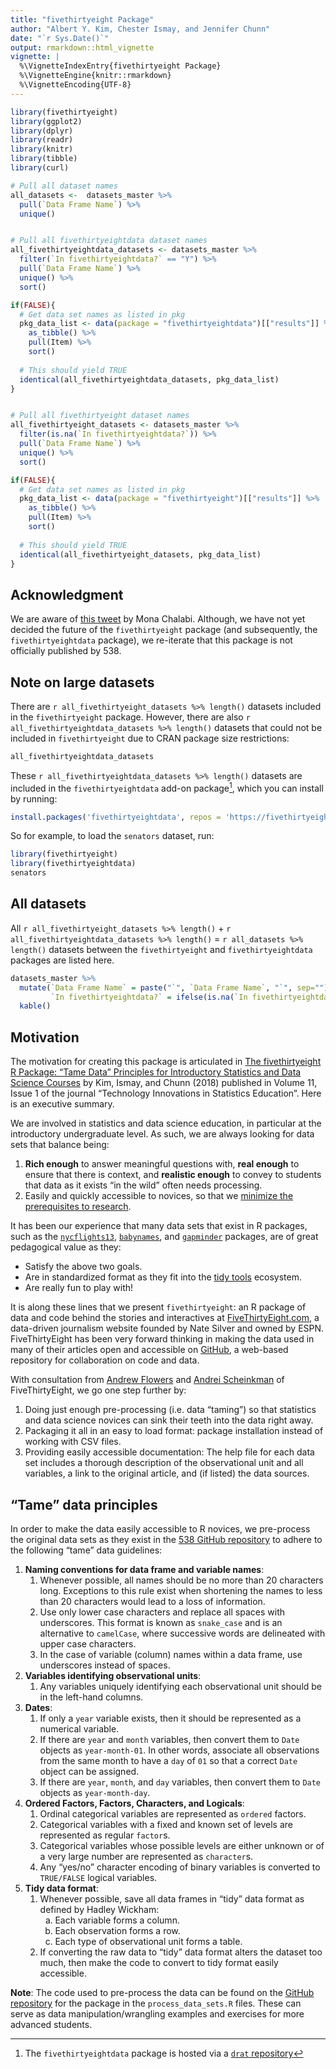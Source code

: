 ```yaml
---
title: "fivethirtyeight Package"
author: "Albert Y. Kim, Chester Ismay, and Jennifer Chunn"
date: "`r Sys.Date()`"
output: rmarkdown::html_vignette
vignette: |
  %\VignetteIndexEntry{fivethirtyeight Package}
  %\VignetteEngine{knitr::rmarkdown}
  %\VignetteEncoding{UTF-8}
---
```


```r
library(fivethirtyeight)
library(ggplot2)
library(dplyr)
library(readr)
library(knitr)
library(tibble)
library(curl)

# Pull all dataset names
all_datasets <-  datasets_master %>% 
  pull(`Data Frame Name`) %>% 
  unique()


# Pull all fivethirtyeightdata dataset names
all_fivethirtyeightdata_datasets <- datasets_master %>% 
  filter(`In fivethirtyeightdata?` == "Y") %>% 
  pull(`Data Frame Name`) %>% 
  unique() %>% 
  sort()

if(FALSE){
  # Get data set names as listed in pkg
  pkg_data_list <- data(package = "fivethirtyeightdata")[["results"]] %>% 
    as_tibble() %>% 
    pull(Item) %>% 
    sort()
  
  # This should yield TRUE
  identical(all_fivethirtyeightdata_datasets, pkg_data_list)
}


# Pull all fivethirtyeight dataset names
all_fivethirtyeight_datasets <- datasets_master %>% 
  filter(is.na(`In fivethirtyeightdata?`)) %>% 
  pull(`Data Frame Name`) %>% 
  unique() %>% 
  sort()

if(FALSE){
  # Get data set names as listed in pkg
  pkg_data_list <- data(package = "fivethirtyeight")[["results"]] %>% 
    as_tibble() %>% 
    pull(Item) %>% 
    sort()
  
  # This should yield TRUE
  identical(all_fivethirtyeight_datasets, pkg_data_list)
}
```


## Acknowledgment

We are aware of [this tweet](https://twitter.com/MonaChalabi/status/1270715883531300866){target="_blank"} by Mona Chalabi. Although, we have not yet decided the future of the `fivethirtyeight` package (and subsequently, the `fivethirtyeightdata` package), we re-iterate that this package is not officially published by 538.


## Note on large datasets

There are `r all_fivethirtyeight_datasets %>% length()` datasets included in the `fivethirtyeight` package. However, there are also `r all_fivethirtyeightdata_datasets %>% length()` datasets that could not be included in `fivethirtyeight` due to CRAN package size restrictions: 

```r
all_fivethirtyeightdata_datasets
```

These `r all_fivethirtyeightdata_datasets %>% length()` datasets are included in the `fivethirtyeightdata` add-on package^[The `fivethirtyeightdata` package is hosted via a [`drat` repository](https://CRAN.R-project.org/package=drat/vignettes/DratForPackageAuthors.html){target="_blank"}], which you can install by running:

```r
install.packages('fivethirtyeightdata', repos = 'https://fivethirtyeightdata.github.io/drat/', type = 'source')
```

So for example, to load the `senators` dataset, run:

```r
library(fivethirtyeight)
library(fivethirtyeightdata)
senators
```


## All datasets

All `r all_fivethirtyeight_datasets %>% length()` + `r all_fivethirtyeightdata_datasets %>% length()` = `r all_datasets %>% length()` datasets between the `fivethirtyeight` and `fivethirtyeightdata` packages are listed here.

```r
datasets_master %>% 
  mutate(`Data Frame Name` = paste("`", `Data Frame Name`, "`", sep=""),
         `In fivethirtyeightdata?` = ifelse(is.na(`In fivethirtyeightdata?`), "", "Yes")) %>% 
  kable()
```


## Motivation

The motivation for creating this package is articulated in [The fivethirtyeight R Package: "Tame Data" Principles for Introductory Statistics and Data Science Courses](https://escholarship.org/uc/item/0rx1231m) by Kim, Ismay, and Chunn (2018) published in Volume 11, Issue 1 of the journal "Technology Innovations in Statistics Education". Here is an executive summary.

We are involved in statistics and data science education, in particular at the
introductory undergraduate level. As such, we are always looking for data sets that 
balance being:

1. **Rich enough** to answer meaningful questions with, **real enough** to ensure that there is context, and **realistic enough** to convey to students that data as it exists "in the wild" often needs processing. 
1. Easily and quickly accessible to novices, so that we [minimize the prerequisites to research](https://arxiv.org/abs/1507.05346). 

It has been our experience that many data sets that exist in R packages, such as the 
 [`nycflights13`](https://github.com/hadley/nycflights13), 
[`babynames`](https://github.com/hadley/babynames), and [`gapminder`](https://github.com/jennybc/gapminder)
packages, are of great pedagogical value as they:

* Satisfy the above two goals.
* Are in standardized format as they fit into the [tidy tools](https://CRAN.R-project.org/package=tidyverse/vignettes/manifesto.html) ecosystem.
* Are really fun to play with!

It is along these lines that we present `fivethirtyeight`: an R package of data and code behind the stories and interactives at [FiveThirtyEight.com](https://fivethirtyeight.com/), a data-driven journalism website founded by Nate Silver and owned by ESPN. FiveThirtyEight has been very forward thinking in making the data used in many of their articles open and accessible on [GitHub](https://github.com/fivethirtyeight/data), a web-based repository for collaboration on code and data. 

With consultation from [Andrew Flowers](https://fivethirtyeight.com/contributors/andrew-flowers/) and [Andrei Scheinkman](https://fivethirtyeight.com/contributors/andrei-scheinkman/) of FiveThirtyEight, we go one step further by:

1. Doing just enough pre-processing (i.e. data "taming") so that statistics and data science novices can sink their teeth into the data right away.
2. Packaging it all in an easy to load format: package installation instead of working with CSV files.
3. Providing easily accessible documentation: The help file for each data set includes a thorough description of the observational unit and all variables, a link to the original article, and (if listed) the data sources.


## "Tame" data principles

In order to make the data easily accessible to R novices, we pre-process the
original data sets as they exist in the [538 GitHub
repository](https://github.com/fivethirtyeight/data) to adhere to the following
"tame" data guidelines:

1. **Naming conventions for data frame and variable names**:
    1. Whenever possible, all names should be no more than 20 characters long. Exceptions to this rule exist when shortening the names to less than 20 characters would lead to a loss of information.
    1. Use only lower case characters and replace all spaces with underscores. This format is known as `snake_case` and is an alternative to `camelCase`, where successive words are delineated with upper case characters.
    1. In the case of variable (column) names within a data frame, use underscores instead of spaces.
1. **Variables identifying observational units**:
    1. Any variables uniquely identifying each observational unit should be in the left-hand columns. 
1. **Dates**:
    1. If only a `year` variable exists, then it should be represented as a numerical variable.
    1. If there are `year` and `month` variables, then convert them to `Date` objects as `year-month-01`. In other words, associate all observations from the same month to have a `day` of `01` so that a correct `Date` object can be assigned.
    1. If there are `year`, `month`, and `day` variables, then convert them to `Date` objects as `year-month-day`.
1. **Ordered Factors, Factors, Characters, and Logicals**:
    1. Ordinal categorical variables are represented as `ordered` factors.
    1. Categorical variables with a fixed and known set of levels are represented as regular `factor`s.
    1. Categorical variables whose possible levels are either unknown or of a very large number are represented as `character`s.
    1. Any "yes/no" character encoding of binary variables is converted to `TRUE/FALSE` logical variables. 
1. **Tidy data format**: 
    1. Whenever possible, save all data frames in "tidy" data format as defined by Hadley Wickham:
        a) Each variable forms a column.
        a) Each observation forms a row.
        a) Each type of observational unit forms a table.
    1. If converting the raw data to "tidy" data format alters the dataset too much, then make the code to convert to tidy format easily accessible. 

**Note**: The code used to pre-process the data can be found on the [GitHub repository](https://github.com/rudeboybert/fivethirtyeight/tree/master/data-raw) for the package in the `process_data_sets.R` files. These can serve as data manipulation/wrangling examples and exercises for more advanced students.
